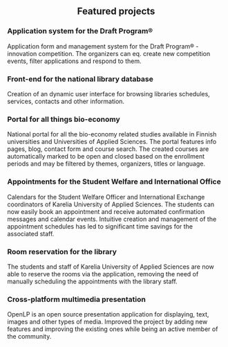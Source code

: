 <h2 style="text-align: center;"> Featured projects</h2>
<ProjectCard link="https://register.draftprogram.com/" bg="linear-gradient( 135deg, #FFF6B7 10%, #F6416C 100%);">
    <h3>Application system for the Draft Program®</h3>
    <p>
        Application form and management system for the Draft Program® -innovation competition. The organizers can eq. create new competition events, filter applications and respond to them.
    </p>
</ProjectCard>

<ProjectCard link="https://keskikirjastot.fi/web/arena/kirjastot" bg="linear-gradient( 135deg, #81FFEF 10%, #F067B4 100%);">
    <h3>Front-end for the national library database</h3>
    <p>
        Creation of an dynamic user interface for browsing libraries schedules, services, contacts and other information.
    </p>
</ProjectCard>

<ProjectCard link="https://biotalousosaaja.karelia.fi/en/" bg="linear-gradient( 135deg, #81FBB8 10%, #28C76F 100%);">
    <h3>Portal for all things bio-economy</h3>
    <p>
        National portal for all the bio-economy related studies available in Finnish universities and Universities of Applied Sciences.
        The portal features info pages, blog, contact form and course search. The created courses are automatically marked to be open and closed based on the enrollment periods and may be filtered by themes, organizers, titles or language.
    </p>
</ProjectCard>


<ProjectCard link="https://web.karelia.fi/international-office-reservation/" bg="linear-gradient( 135deg, #C2FFD8 10%, #465EFB 100%);)">
    <h3>Appointments for the Student Welfare and International Office</h3>
    <p>
        Calendars for the Student Welfare Officer and International Exchange coordinators of Karelia University of Applied Sciences. The students can now easily  book an appointment and receive automated confirmation messages and calendar events. Intuitive creation and management of the appointment schedules has led to significant time savings for the associated staff.
    </p>
</ProjectCard>



<ProjectCard link="https://web.karelia.fi/kirjastontilavaraus/" bg="linear-gradient( 135deg, #F1CA74 10%, #A64DB6 100%);">
    <h3>Room reservation for the library</h3>
    <p>
        The students and staff of Karelia University of Applied Sciences are now able to reserve the rooms via the application, removing the need of manually scheduling the appointments with the library staff.
    </p>
</ProjectCard>


<ProjectCard link="https://openlp.org/" bg="linear-gradient( 135deg, #FFCF71 10%, #2376DD 100%);">
    <h3>Cross-platform multimedia presentation</h3>
    <p>
        OpenLP is an open source presentation application for displaying, text, images and other types of media. Improved the project by adding new features and improving the existing ones while being an active member of the community.
    </p>
</ProjectCard>
